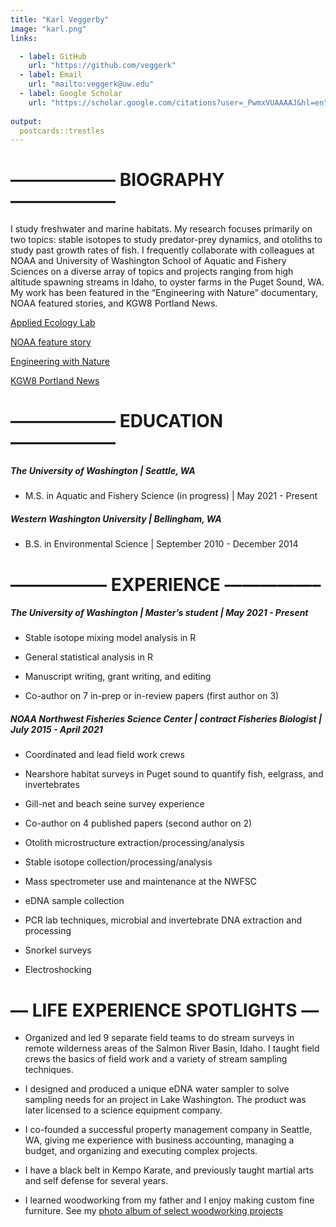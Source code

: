 ```yaml
---
title: "Karl Veggerby"
image: "karl.png"
links:

  - label: GitHub
    url: "https://github.com/veggerk"
  - label: Email
    url: "mailto:veggerk@uw.edu"
  - label: Google Scholar
    url: "https://scholar.google.com/citations?user=_PwmxVUAAAAJ&hl=en" 
   
output:
  postcards::trestles
---
```

 
# ------------------ BIOGRAPHY ------------------

I study freshwater and marine habitats. My research focuses primarily on two topics: stable isotopes to study predator-prey dynamics, and otoliths to study past growth rates of fish. I frequently collaborate with colleagues at NOAA and University of Washington School of Aquatic and Fishery Sciences on a diverse array of topics and projects ranging from high altitude spawning streams in Idaho, to oyster farms in the Puget Sound, WA. My work has been featured in the "Engineering with Nature" documentary, NOAA featured stories, and KGW8 Portland News.

[Applied Ecology Lab](https://depts.washington.edu/appliedecology/)

[NOAA feature story](https://www.fisheries.noaa.gov/feature-story/underwater-cameras-capture-value-shellfish-habitat)

[Engineering with Nature](https://leapingfrogfilms.com/thorton.html)

[KGW8 Portland News](https://www.kgw.com/article/tech/science/environment/scientists-studying-effect-of-hatchery-raised-salmon-on-wild-salmon/283-dbd813f4-af2c-4d3f-abe1-a050ad0e905e)




# ------------------ EDUCATION ------------------

##### The University of Washington | Seattle, WA

  * M.S. in Aquatic and Fishery Science (in progress) | May 2021 - Present

##### Western Washington University | Bellingham, WA

  * B.S. in Environmental Science | September 2010 - December 2014



# ----------------- EXPERIENCE -----------------

##### The University of Washington | Master's student | May 2021 - Present

  *	Stable isotope mixing model analysis in R
  
  *	General statistical analysis in R
  
  *	Manuscript writing, grant writing, and editing
  
  *	Co-author on 7 in-prep or in-review papers (first author on 3)



##### NOAA Northwest Fisheries Science Center | contract Fisheries Biologist | July 2015 - April 2021

  *	Coordinated and lead field work crews
  
  * Nearshore habitat surveys in Puget sound to quantify fish, eelgrass, and invertebrates
  
  *	Gill-net and beach seine survey experience
  
  *	Co-author on 4 published papers (second author on 2)
  
  *	Otolith microstructure extraction/processing/analysis
  
  *	Stable isotope collection/processing/analysis 
  
  *	Mass spectrometer use and maintenance at the NWFSC
  
  *	eDNA sample collection
  
  *	PCR lab techniques, microbial and invertebrate DNA extraction and processing

  *	Snorkel surveys
  
  *	Electroshocking
  


# --- LIFE EXPERIENCE SPOTLIGHTS ---

  *	Organized and led 9 separate field teams to do stream surveys in remote wilderness areas of the         Salmon River Basin, Idaho. I taught field crews the basics of field work and a variety of stream
   sampling techniques.
  
  *	I designed and produced a unique eDNA water sampler to solve sampling needs for an project in Lake       Washington. The product was later licensed to a science equipment company. 
  
  *	I co-founded a successful property management company in Seattle, WA, giving me experience with          business accounting, managing a budget, and organizing and executing complex projects.
  
  *	I have a black belt in Kempo Karate, and previously taught martial arts and self defense for several     years.
  
  *	I learned woodworking from my father and I enjoy making custom fine furniture. See my 
   [photo album of select woodworking projects](woodworking_photos.html)

